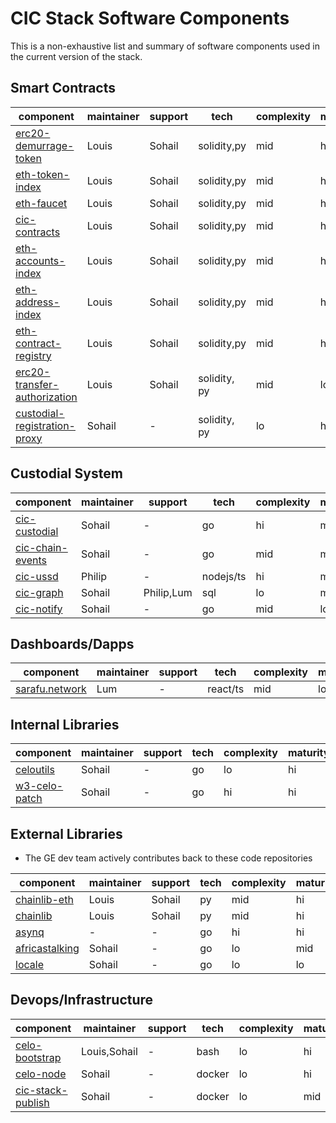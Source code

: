 # CIC Stack Software Components

This is a non-exhaustive list and summary of software components used in the current version of the stack. 

## Smart Contracts

| component | maintainer | support | tech | complexity | maturity |
|---|---|---|---|---|---|
| [erc20-demurrage-token](https://git.grassecon.net/cicnet/erc20-demurrage-token) | Louis | Sohail | solidity,py | mid | hi |
| [eth-token-index](https://git.grassecon.net/cicnet/eth-token-index) | Louis | Sohail | solidity,py | mid | hi |
| [eth-faucet](https://git.grassecon.net/cicnet/eth-faucet) | Louis | Sohail | solidity,py | mid | hi |
| [cic-contracts](https://git.grassecon.net/cicnet/cic-contracts) | Louis | Sohail | solidity,py | mid | hi |
| [eth-accounts-index](https://git.grassecon.net/cicnet/eth-accounts-index) | Louis | Sohail | solidity,py | mid | hi |
| [eth-address-index](https://git.grassecon.net/cicnet/eth-address-index) | Louis | Sohail | solidity,py | mid | hi |
| [eth-contract-registry](https://git.grassecon.net/cicnet/eth-contract-registry) | Louis | Sohail | solidity,py | mid | hi |
| [erc20-transfer-authorization](https://gitlab.com/cicnet/erc20-transfer-authorization) | Louis | Sohail | solidity, py | mid | lo |
| [custodial-registration-proxy](https://github.com/grassrootseconomics/custodial-registration-proxy) | Sohail | - | solidity, py | lo | hi |

## Custodial System

| component | maintainer | support | tech | complexity | maturity |
|---|---|---|---|---|---|
| [cic-custodial](https://github.com/grassrootseconomics/cic-custodial) | Sohail | - | go | hi | mid |
| [cic-chain-events](https://github.com/grassrootseconomics/cic-chain-events) | Sohail | - | go | mid | mid |
| [cic-ussd](https://github.com/grassrootseconomics/cic-ussd) | Philip | - | nodejs/ts | hi | mid |
| [cic-graph](https://github.com/grassrootseconomics/cic-graph) | Sohail | Philip,Lum | sql | lo | mid |
| [cic-notify](hhttps://github.com/grassrootseconomics/cic-notify) | Sohail | - | go | mid | lo |

## Dashboards/Dapps

| component | maintainer | support | tech | complexity | maturity |
|---|---|---|---|---|---|
| [sarafu.network](https://github.com/grassrootseconomics/sarafu.network) | Lum | - | react/ts | mid | lo |

## Internal Libraries

| component | maintainer | support | tech | complexity | maturity |
|---|---|---|---|---|---|
| [celoutils](https://github.com/grassrootseconomics/celoutils) | Sohail | - | go | lo | hi |
| [w3-celo-patch](https://github.com/grassrootseconomics/w3-celo-patch) | Sohail | - | go | hi | hi |

## External Libraries

* The GE dev team actively contributes back to these code repositories

| component | maintainer | support | tech | complexity | maturity |
|---|---|---|---|---|---|
| [chainlib-eth](https://github.com/chaintool-py/chainlib-eth) | Louis | Sohail | py | mid | hi |
| [chainlib](https://github.com/chaintool-py/chainlib) | Louis | Sohail | py | mid | hi |
| [asynq](https://github.com/hibiken/asynq) | - | - | go | hi | hi |
| [africastalking](https://github.com/kamikazechaser/africastalking) | Sohail | - | go | lo | mid |
| [locale](https://github.com/kamikazechaser/africastalking) | Sohail | - | go | lo | lo |

## Devops/Infrastructure

| component | maintainer | support | tech | complexity | maturity |
|---|---|---|---|---|---|
| [celo-bootstrap](https://git.grassecon.net/grassrootseconomics/celo-bootstrap) | Louis,Sohail | - | bash | lo | hi |
| [celo-node](https://github.com/grassrootseconomics/celo-node) | Sohail | - | docker | lo | hi |
| [cic-stack-publish](https://github.com/grassrootseconomics/cic-stack-publish) | Sohail | - | docker | lo | mid |

